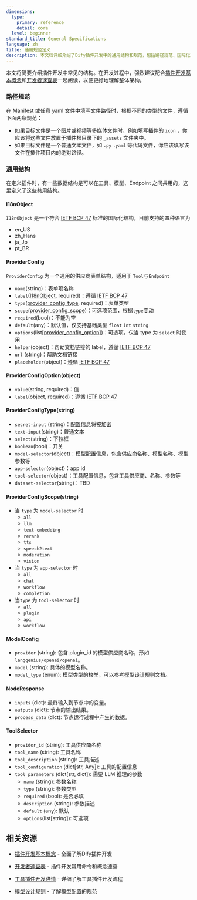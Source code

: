 ```yaml
---
dimensions:
  type:
    primary: reference
    detail: core
  level: beginner
standard_title: General Specifications
language: zh
title: 通用规范定义
description: 本文档详细介绍了Dify插件开发中的通用结构和规范，包括路径规范、国际化对象(I18nObject)、供应商表单结构(ProviderConfig)、模型配置(ModelConfig)、节点响应(NodeResponse)和工具选择器(ToolSelector)等重要数据结构的定义和用途。
---
```


本文将简要介绍插件开发中常见的结构。在开发过程中，强烈建议配合[插件开发基本概念](/plugin-dev-zh/0111-getting-started-dify-plugin)和[开发者速查表](/plugin-dev-zh/0131-cheatsheet)一起阅读，以便更好地理解整体架构。

### 路径规范

在 Manifest 或任意 yaml 文件中填写文件路径时，根据不同的类型的文件，遵循下面两条规范：

* 如果目标文件是一个图片或视频等多媒体文件时，例如填写插件的 `icon` ，你应该将这些文件放置于插件根目录下的 `_assets` 文件夹中。
* 如果目标文件是一个普通文本文件，如 `.py` `.yaml` 等代码文件，你应该填写该文件在插件项目内的绝对路径。

### 通用结构

在定义插件时，有一些数据结构是可以在工具、模型、Endpoint 之间共用的，这里定义了这些共用结构。

#### I18nObject

`I18nObject` 是一个符合 [IETF BCP 47](https://tools.ietf.org/html/bcp47) 标准的国际化结构，目前支持的四种语言为

* en\_US
* zh\_Hans
* ja\_Jp
* pt\_BR

#### ProviderConfig

`ProviderConfig` 为一个通用的供应商表单结构，适用于 `Tool`与`Endpoint`

* `name`(string)：表单项名称
* `label`([I18nObject](#i18nobject), required)：遵循 [IETF BCP 47](https://tools.ietf.org/html/bcp47)
* `type`([provider\_config\_type](#providerconfigtype-string), required)：表单类型
* `scope`([provider\_config\_scope](#providerconfigscope-string))：可选项范围，根据`type`变动
* `required`(bool)：不能为空
* `default`(any)：默认值，仅支持基础类型 `float` `int` `string`
* `options`(list\[[provider\_config\_option](#providerconfigoption-object)])：可选项，仅当 type 为 `select` 时使用
* `helper`(object)：帮助文档链接的 label，遵循 [IETF BCP 47](https://tools.ietf.org/html/bcp47)
* `url` (string)：帮助文档链接
* `placeholder`(object)：遵循 [IETF BCP 47](https://tools.ietf.org/html/bcp47)

#### ProviderConfigOption(object)

* `value`(string, required)：值
* `label`(object, required)：遵循 [IETF BCP 47](https://tools.ietf.org/html/bcp47)

#### ProviderConfigType(string)

* `secret-input` (string)：配置信息将被加密
* `text-input`(string)：普通文本
* `select`(string)：下拉框
* `boolean`(bool)：开关
* `model-selector`(object)：模型配置信息，包含供应商名称、模型名称、模型参数等
* `app-selector`(object)：app id
* `tool-selector`(object)：工具配置信息，包含工具供应商、名称、参数等
* `dataset-selector`(string)：TBD

#### ProviderConfigScope(string)

* 当 `type` 为 `model-selector` 时
  * `all`
  * `llm`
  * `text-embedding`
  * `rerank`
  * `tts`
  * `speech2text`
  * `moderation`
  * `vision`
* 当 `type` 为 `app-selector` 时
  * `all`
  * `chat`
  * `workflow`
  * `completion`
* 当`type` 为 `tool-selector` 时
  * `all`
  * `plugin`
  * `api`
  * `workflow`

#### ModelConfig

* `provider` (string): 包含 plugin\_id 的模型供应商名称，形如 `langgenius/openai/openai`。
* `model` (string): 具体的模型名称。
* `model_type` (enum): 模型类型的枚举，可以参考[模型设计规则](/plugin-dev-zh/0411-model-designing-rules#modeltype)文档。

#### NodeResponse

* `inputs` (dict): 最终输入到节点中的变量。
* `outputs` (dict): 节点的输出结果。
* `process_data` (dict): 节点运行过程中产生的数据。

#### ToolSelector

* `provider_id` (string): 工具供应商名称
* `tool_name` (string): 工具名称
* `tool_description` (string): 工具描述
* `tool_configuration` (dict\[str, Any]): 工具的配置信息
* `tool_parameters` (dict\[str, dict]): 需要 LLM 推理的参数
  * `name` (string): 参数名称
  * `type` (string): 参数类型
  * `required` (bool): 是否必填
  * `description` (string): 参数描述
  * `default` (any): 默认
  * `options`(list\[string]): 可选项

## 相关资源

- [插件开发基本概念](/plugin-dev-zh/0111-getting-started-dify-plugin) - 全面了解Dify插件开发
- [开发者速查表](/plugin-dev-zh/0131-cheatsheet) - 插件开发常用命令和概念速查

- [工具插件开发详情](/plugin-dev-zh/0222-tool-plugin) - 详细了解工具插件开发流程
- [模型设计规则](/plugin-dev-zh/0411-model-designing-rules) - 了解模型配置的规范
